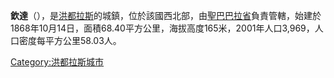 '''欽達'''（{{lang-es|Chinda}}），是[[洪都拉斯|洪都拉斯]]的城鎮，位於該國西北部，由[[聖巴巴拉省|聖巴巴拉省]]負責管轄，始建於1868年10月14日，面積68.40平方公里，海拔高度165米，2001年人口3,969，人口密度每平方公里58.03人。

{{coord|15|07|N|88|12|W|region:HN_type:city_source:GNS-enwiki|display=title}}

{{Honduras-geo-stub}}
[[Category:洪都拉斯城市|Category:洪都拉斯城市]]